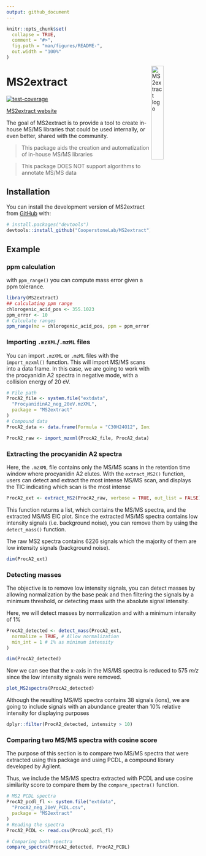 ```yaml
---
output: github_document
---
```


<!-- README.md is generated from README.Rmd. Please edit that file -->

```r
knitr::opts_chunk$set(
  collapse = TRUE,
  comment = "#>",
  fig.path = "man/figures/README-",
  out.width = "100%"
)
```

<img src="man/figures/MS2extract_logo.png" alt="MS2extract logo" align="right" width = "25%" height="25%"/>

# MS2extract

<!-- badges: start --> 

[![test-coverage](https://github.com/CooperstoneLab/MS2extract/actions/workflows/test-coverage.yaml/badge.svg)](https://github.com/CooperstoneLab/MS2extract/actions/workflows/test-coverage.yaml)
<!-- badges: end -->

[MS2extract website](https://cooperstonelab.github.io/MS2extract/)

The goal of MS2extract is to provide a tool to create in-house MS/MS libraries
that could be used internally, or even better, shared with the community.

> This package aids the creation and automatization of in-house MS/MS libraries

> This package DOES NOT support algorithms to annotate MS/MS data

## Installation

You can install the development version of MS2extract from [GitHub](https://github.com/) with:

``` r
# install.packages("devtools")
devtools::install_github("CooperstoneLab/MS2extract")
```

## Example

### ppm calculation

with `ppm_range()` you can compute mass error given a ppm tolerance.

```r
library(MS2extract)
## calculating ppm range
chlorogenic_acid_pos <- 355.1023
ppm_error <- 10
# Calculate ranges
ppm_range(mz = chlorogenic_acid_pos, ppm = ppm_error)
```

### Importing `.mzXML`/`.mzML` files

You can  import `.mzXML` or `.mzML` files with the `import_mzxml()` function.
This will import MS/MS scans into a data frame. 
In this case, we are going to work with the procyanidin A2 spectra in 
negative mode, with a collision energy of 20 eV.

```r
# File path
ProcA2_file <- system.file("extdata",
  "ProcyanidinA2_neg_20eV.mzXML",
  package = "MS2extract"
)
# Compound data
ProcA2_data <- data.frame(Formula = "C30H24O12", Ionization_mode = "Negative")

ProcA2_raw <- import_mzxml(ProcA2_file, ProcA2_data)
```

### Extracting the procyanidin A2 spectra

Here, the `.mzXML` file contains only the MS/MS scans in the retention 
time window where procyanidin A2 elutes.
With the `extract_MS2()` function, users can detect and
extract the most intense MS/MS scan, and displays the TIC indicating which scan
is the most intense

```r
ProcA2_ext <- extract_MS2(ProcA2_raw, verbose = TRUE, out_list = FALSE)
```

This function returns a list, which contains the MS/MS spectra, 
and the extracted  MS/MS EIC plot.
Since the extracted MS/MS spectra contains low intensity signals (i.e. background
noise), you can remove them by using the `detect_mass()` function.

The raw MS2 spectra contains 6226 signals which the majority of them are low
intensity signals (background noise).

```r
dim(ProcA2_ext)
```



### Detecting masses

The objective is to remove low intensity signals, you can detect masses by
allowing normalization by the base peak and then filtering the signals by 
a minimum threshold, or detecting mass with the absolute signal intensity.

Here, we will detect masses by normalization and with a minimum intensity of 
1%

```r
ProcA2_detected <- detect_mass(ProcA2_ext,
  normalize = TRUE, # Allow normalization
  min_int = 1 # 1% as minimum intensity
) 

dim(ProcA2_detected)
```

Now we can see that the x-axis in the MS/MS spectra is reduced to 575 *m/z*
since the low intensity signals were removed.

```r
plot_MS2spectra(ProcA2_detected)
```


Although the resulting MS/MS spectra contains 38 signals (ions), 
we are going to include signals with an abundance greater than 10% 
relative intensity for displaying purposes

```r
dplyr::filter(ProcA2_detected, intensity > 10)
```

### Comparing two MS/MS spectra with cosine score

The purpose of this section is to compare two MS/MS spectra that were extracted
using this package and using PCDL, a compound library developed by Agilent.

Thus, we include the MS/MS spectra extracted with PCDL and use cosine
similarity score to compare them by the `compare_spectra()` function.
 
```r
# MS2 PCDL spectra
ProcA2_pcdl_fl <- system.file("extdata",
  "ProcA2_neg_20eV_PCDL.csv",
  package = "MS2extract"
)
# Reading the spectra
ProcA2_PCDL <- read.csv(ProcA2_pcdl_fl)

# Comparing both spectra
compare_spectra(ProcA2_detected, ProcA2_PCDL)
```

